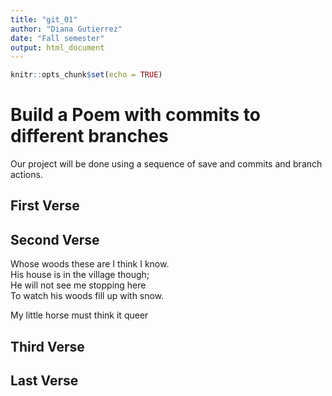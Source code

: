 ```yaml
---
title: "git_01"
author: "Diana Gutierrez"
date: "Fall semester"
output: html_document
---
```


```r
knitr::opts_chunk$set(echo = TRUE)
```
# Build a Poem with commits to different branches
Our project will be done using a sequence of save and commits and branch actions.
<!-- Do not modify or change any text in "!--" bracketed areas such as this --- these are instructions to
you, if you change any of this the git program will notice it and compromise your git merging strategy !-->

## First Verse 
<!--Put the first five lines of a poem by Lewis Carrol in this section!-->

## Second Verse
<!--Put the first five lines of a poem by Robert Frost here!-->

Whose woods these are I think I know.  
His house is in the village though;  
He will not see me stopping here  
To watch his woods fill up with snow.  

My little horse must think it queer  

## Third Verse
<!--Put the first two verses of The Walrus and the Carpenter here!--> 

## Last Verse
<!--Put a short poem of your choice 8-20 lines,here!-->
